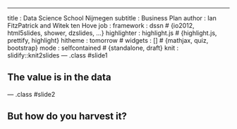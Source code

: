 ---
title       : Data Science School Nijmegen
subtitle    : Business Plan
author      : Ian FitzPatrick and Witek ten Hove
job         : 
framework   : dssn        # {io2012, html5slides, shower, dzslides, ...}
highlighter : highlight.js  # {highlight.js, prettify, highlight}
hitheme     : tomorrow      # 
widgets     : []            # {mathjax, quiz, bootstrap}
mode        : selfcontained # {standalone, draft}
knit        : slidify::knit2slides
--- .class #slide1

## The value is in the data

<style>
#slide1 {
  background-image:url("assets/img/wheat.jpg"); 
  background-repeat: no-repeat;
  background-position: center center;
  background-size: cover;
}
</style>

--- .class #slide2 

## But how do you harvest it?

<style>
#slide2 {
  background-image:url("assets/img/harvest.jpg"); 
  background-repeat: no-repeat;
  background-position: center center;
  background-size: cover;
}
</style>



